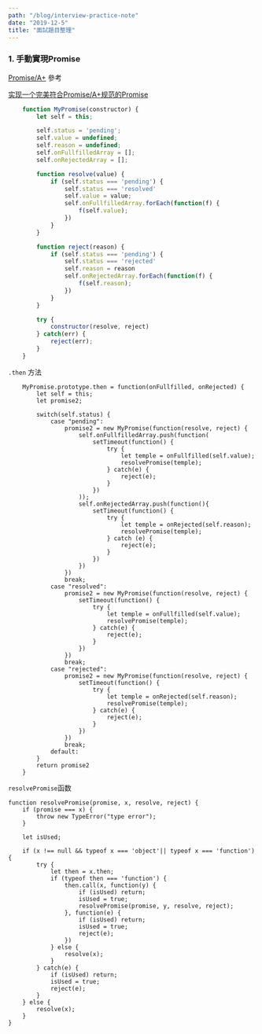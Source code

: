 ```yaml
---
path: "/blog/interview-practice-note"
date: "2019-12-5"
title: "面試題目整理"
---
```

### 1. 手動實現Promise

[Promise/A+](https://promisesaplus.com/) 參考

[实现一个完美符合Promise/A+规范的Promise](https://github.com/forthealllight/blog/issues/4)

```js
	function MyPromise(constructor) {
		let self = this;

		self.status = 'pending';
		self.value = undefined;
		self.reason = undefined;
		self.onFullfilledArray = [];
		self.onRejectedArray = [];

		function resolve(value) {
			if (self.status === 'pending') {
				self.status === 'resolved'
				self.value = value;
				self.onFullfilledArray.forEach(function(f) {
					f(self.value);
				})
			}
		}

		function reject(reason) {
			if (self.status === 'pending') {
				self.status === 'rejected'
				self.reason = reason
				self.onRejectedArray.forEach(function(f) {
					f(self.reason);
				})
			}
		}

		try {
			constructor(resolve, reject)
		} catch(err) {
			reject(err);
		}
	}
```

`.then` 方法
```
	MyPromise.prototype.then = function(onFullfilled, onRejected) {
		let self = this;
		let promise2;

		switch(self.status) {
			case "pending":
				promise2 = new MyPromise(function(resolve, reject) {
					self.onFullfilledArray.push(function(
						setTimeout(function() {
							try {
								let temple = onFullfilled(self.value);
								resolvePromise(temple);
							} catch(e) {
								reject(e);
							}
						})
					));
					self.onRejectedArray.push(function(){
						setTimeout(function() {
							try {
								let temple = onRejected(self.reason);
								resolvePromise(temple);
							} catch (e) {
								reject(e);
							}
						})
					})
				})
				break;
			case "resolved":
				promise2 = new MyPromise(function(resolve, reject) {
					setTimeout(function() {
						try {
							let temple = onFullfilled(self.value);
							resolvePromise(temple);
						} catch(e) {
							reject(e);
						}
					})
				})
				break;
			case "rejected":
				promise2 = new MyPromise(function(resolve, reject) {
					setTimeout(function() {
						try {
							let temple = onRejected(self.reason);
							resolvePromise(temple);
						} catch(e) {
							reject(e);
						}
					})
				})
				break;
			default:
		}
		return promise2
	}
```

`resolvePromise`函数
```
function resolvePromise(promise, x, resolve, reject) {
	if (promise === x) {
		throw new TypeError("type error");
	}

	let isUsed;

	if (x !== null && typeof x === 'object'|| typeof x === 'function') {
		try {
			let then = x.then;
			if (typeof then === 'function') {
				then.call(x, function(y) {
					if (isUsed) return;
					isUsed = true;
					resolvePromise(promise, y, resolve, reject);
				}, function(e) {
					if (isUsed) return;
					isUsed = true;
					reject(e);
				})
			} else {
				resolve(x);
			}
		} catch(e) {
			if (isUsed) return;
			isUsed = true;
			reject(e);
		}
	} else {
		resolve(x);
	}
}
```
